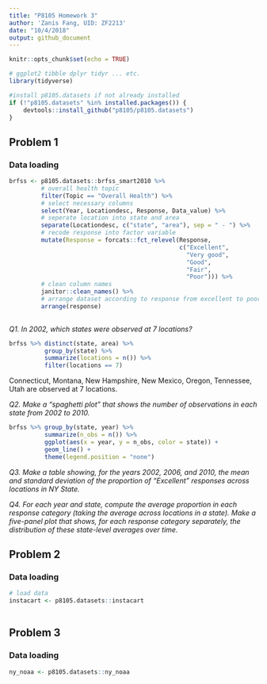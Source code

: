```yaml
---
title: "P8105 Homework 3"
author: 'Zanis Fang, UID: ZF2213'
date: "10/4/2018"
output: github_document
---
```


```r
knitr::opts_chunk$set(echo = TRUE)

# ggplot2 tibble dplyr tidyr ... etc.
library(tidyverse)

#install p8105.datasets if not already installed
if (!"p8105.datasets" %in% installed.packages()) {
	devtools::install_github("p8105/p8105.datasets")
}

```

## Problem 1

### Data loading

```r
brfss <- p8105.datasets::brfss_smart2010 %>%
         # overall health topic
         filter(Topic == "Overall Health") %>% 
         # select necessary columns
         select(Year, Locationdesc, Response, Data_value) %>% 
         # seperate location into state and area
         separate(Locationdesc, c("state", "area"), sep = " - ") %>% 
         # recode response into factor variable
         mutate(Response = forcats::fct_relevel(Response,
                                                c("Excellent",
                                                  "Very good",
                                                  "Good",
                                                  "Fair",
                                                  "Poor"))) %>%
         # clean column names
         janitor::clean_names() %>% 
         # arrange dataset according to response from excellent to poor
         arrange(response)
 
```

*Q1. In 2002, which states were observed at 7 locations?*

```r
brfss %>% distinct(state, area) %>% 
          group_by(state) %>% 
          summarize(locations = n()) %>%
          filter(locations == 7)
```

Connecticut, Montana, New Hampshire, New Mexico, Oregon, Tennessee, Utah are observed at 7 locations.


*Q2. Make a “spaghetti plot” that shows the number of observations in each state from 2002 to 2010.*

```r
brfss %>% group_by(state, year) %>% 
          summarize(n_obs = n()) %>% 
          ggplot(aes(x = year, y = n_obs, color = state)) +
          geom_line() +
          theme(legend.position = "none")
```


*Q3. Make a table showing, for the years 2002, 2006, and 2010, the mean and standard deviation of the proportion of “Excellent” responses across locations in NY State.*


*Q4. For each year and state, compute the average proportion in each response category (taking the average across locations in a state). Make a five-panel plot that shows, for each response category separately, the distribution of these state-level averages over time.*



## Problem 2

### Data loading

```r
# load data
instacart <- p8105.datasets::instacart
             

```

## Problem 3

### Data loading

```r
ny_noaa <- p8105.datasets::ny_noaa
```


